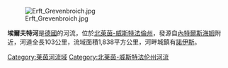 {{unreferenced|time=2013-05-11T03:50:16+00:00}}
[[Image:Erft_Grevenbroich.jpg|right]]

{{Coord|51|11|3|N|6|43|54|E|display=title}}

'''埃爾夫特河'''是[[德國|德國]]的河流，位於[[北萊茵-威斯特法倫州|北萊茵-威斯特法倫州]]，發源自[[內特爾斯海姆|內特爾斯海姆]]附近，河道全長103公里，流域面積1,838平方公里，河畔城鎮有[[諾伊斯|諾伊斯]]。

{{Germany-geo-stub}}
[[Category:莱茵河流域|Category:莱茵河流域]]
[[Category:北莱茵-威斯特法伦州河流|Category:北莱茵-威斯特法伦州河流]]